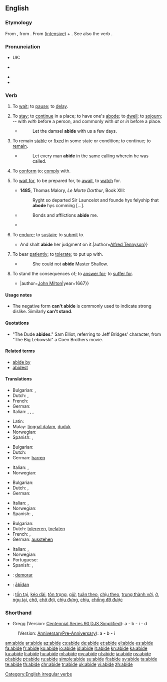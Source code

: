 ==English==

===Etymology===
From {{etyl|enm}} {{term|abiden|lang=enm}}, from {{etyl|ang}} {{term|abidan|ābīdan|lang=ang}}. From {{term|a-|lang=ang}} ([[intensive]]) + {{term|bidan|bīdan|to wait|lang=ang}}. See also the verb {{term|bide|lang=en}}.

===Pronunciation===
* UK: {{IPA|/əˈbaɪd/}}
* {{a|US}} {{IPA|/ə.ˈbaɪd/}}
* {{audio|en-us-abide.ogg|Audio (US)}}
* {{rhymes|aɪd}}

===Verb===
{{en-verb|abides|abiding|abode|'''[[abode]]''', '''[[abided]]''', ''or (rare)'', '''[[abidden]]'''}}

# {{intransitive|obsolete}} To [[wait]]; to [[pause]]; to [[delay]].
# {{intransitive}} To [[stay]]; to [[continue]] in a place; to have one's [[abode]]; to [[dwell]]; to [[sojourn]]; -- with ''with'' before a person, and commonly with ''at'' or ''in'' before a place.
#* {{RQ:Authorized Version|Genesis|24|55}}
#*: Let the damsel '''abide''' with us a few days.
# {{intransitive}} To remain [[stable]] or [[fixed]] in some state or condition; to continue; to [[remain]].
#* {{RQ:Authorized Version|1 Corinthians|7|20}}
#*: Let every man '''abide''' in the same calling wherein he was called.
# {{intransitive}} To [[conform]] to; [[comply]] with.
# {{transitive|obsolete with a ''personal'' object}} To [[wait for]], to be prepared for, to [[await]], to [[watch]] for.
#* '''1485''', Thomas Malory, ''Le Morte Darthur'', Book XIII:
#*: Ryght so departed Sir Launcelot and founde hys felyship that '''abode''' hys comming [...].
#* {{RQ:Authorized Version|Acts|20|23}}
#*: Bonds and afflictions '''abide''' me.
#* {{quote-book|title=Idylls of the King|year=1856-1885|passage=I will '''abide''' the coming of my lord.|author=[[w:Alfred Tennyson|Alfred Tennyson]]}}
# {{transitive}} To [[endure]]; to [[sustain]]; to [[submit]] to.
#* {{quote-book|title=Idylls of the King|year=1856-1885|passage={{...}} And shalt '''abide''' her judgment on it.|author=[[w:Alfred Tennyson|Alfred Tennyson]]}}
# {{transitive}} To bear [[patiently]]; to [[tolerate]]; to put up with.
#* {{RQ:Shakespeare Henry 4-2|III-ii}}
#*: She could not '''abide''' Master Shallow.
# {{transitive|confused with ''[[aby]]'' "to pay for"}} To stand the consequences of; to [[answer for]]; to [[suffer for]].
#* {{quote-book|title=Paradise Lost|passage=How dearly I '''abide''' that boast so vain, {{...}}|author=[[w:John Milton|John Milton]]|year=1667}}

====Usage notes====
* The negative form '''can't abide''' is commonly used to indicate strong dislike. Similarly '''can't stand'''.

====Quotations====
* "The Dude '''abides'''." Sam Elliot, referring to Jeff Bridges' character, from "The Big Lebowski" a Coen Brothers movie.

====Related terms====
* [[abide by]]
* [[abidest]] {{qualifier|archaic second-person singular present form; with “[[thou]]”}}

====Translations====
{{trans-top|to dwell}}
* Bulgarian: {{t|bg|пребивавам|sc=Cyrl}}, {{t|bg|оставам|sc=Cyrl}}
* Dutch: {{t+|nl|verblijven}}, {{t+|nl|wonen}}
* French: {{t+|fr|demeurer}}
* German: {{t+|de|weilen}}
* Italian: {{t+|it|vivere}}, {{t+|it|abitare}}, {{t+|it|risiedere}}, {{t-|it|dimorare}}
{{trans-mid}}
* Latin: {{t|la|possideo}}
* Malay: [[tinggal dalam]], [[duduk]]
* Norwegian: {{t|no|forbli}}
* Spanish: {{t-|es|habitar}}, {{t-|es|demorar}}
{{trans-bottom}}

{{trans-top|to await}}
* Bulgarian: {{t|bg|чакам, очаквам}}
* Dutch: {{t+|nl|afwachten}}
* German: [[harren]] {{qualifier|with genitive}}
{{trans-mid}}
* Italian: {{t+|it|aspettare}}, {{t+|it|attendere}}
* Norwegian: {{t|no|avvente}}
{{trans-bottom}}

{{trans-top|to endure}}
* Bulgarian: {{t|bg|търпя}}
* Dutch: {{t+|nl|ondergaan}}, {{t+|nl|verdragen}}
* German: {{t+|de|aushalten}}
{{trans-mid}}
* Italian: {{t+|it|sopportare}}, {{t+|it|tollerare}}
* Norwegian: {{t|no|holde ut}}
* Spanish: {{t|es|quedar}}, {{t|es|permanecer}}
{{trans-bottom}}

{{trans-top|to tolerate}}
* Bulgarian: {{t|bg|толерирам}}
* Dutch: [[tolereren]], [[toelaten]]
* French: {{t+|fr|tolérer}}, {{t+|fr|supporter}}
* German: [[ausstehen]]
{{trans-mid}}
* Italian: {{t+|it|sopportare}}, {{t+|it|tollerare}}
* Norwegian: {{t|no|tolerere}}
* Portuguese: {{t+|pt|suportar}}
* Spanish: {{t-|es|tolerar}}, {{t-|es|soportar}}
{{trans-bottom}}

{{checktrans-top}}
* {{ttbc|ia}}: [[demorar]]
* {{ttbc|ang}}: [[abidan|ābīdan]]
* {{ttbc|vi}}: [[tồn tại]], [[kéo dài]], [[tôn trọng]], [[giữ]], [[tuân theo]], [[chịu theo]], [[trung thành với]], [[ở]], [[ngụ tại]], [[chờ]], [[chờ đợi]], [[chịu đựng]], [[chịu]], [[chống đỡ được]]
{{trans-bottom}}

===Shorthand===
* Gregg (Version: [http://en.wikipedia.org/wiki/Gregg_Shorthand#Centennial_Gregg_Shorthand Centennial],[http://en.wikipedia.org/wiki/Gregg_Shorthand#Series_90_Gregg_Shorthand Series 90],[http://en.wikipedia.org/wiki/Gregg_Shorthand#Diamond_Jubilee_Gregg_Shorthand DJS],[http://en.wikipedia.org/wiki/Gregg_Shorthand#Simplified_Gregg_Shorthand Simplified]): a - b - i - d
: (Version: [http://en.wikipedia.org/wiki/Gregg_Shorthand#Anniversary_Gregg_Shorthand Anniversary][http://en.wikipedia.org/wiki/Gregg_Shorthand#Pre_Anniversary_Gregg_Shorthand Pre-Anniversary]): a - b - i

[[Category:English irregular verbs]]

[[am:abide]]
[[ar:abide]]
[[az:abide]]
[[cs:abide]]
[[de:abide]]
[[et:abide]]
[[el:abide]]
[[es:abide]]
[[fa:abide]]
[[fr:abide]]
[[ko:abide]]
[[io:abide]]
[[id:abide]]
[[it:abide]]
[[kn:abide]]
[[ka:abide]]
[[ku:abide]]
[[li:abide]]
[[hu:abide]]
[[ml:abide]]
[[my:abide]]
[[nl:abide]]
[[ja:abide]]
[[ps:abide]]
[[pl:abide]]
[[pt:abide]]
[[ru:abide]]
[[simple:abide]]
[[su:abide]]
[[fi:abide]]
[[sv:abide]]
[[ta:abide]]
[[te:abide]]
[[th:abide]]
[[chr:abide]]
[[tr:abide]]
[[uk:abide]]
[[vi:abide]]
[[zh:abide]]